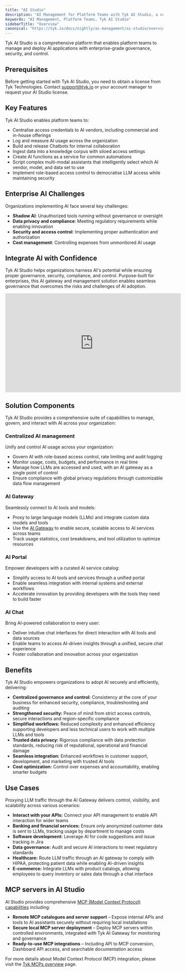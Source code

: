 ```yaml
---
title: "AI Studio"
description: "AI Management for Platform Teams with Tyk AI Studio, a comprehensive platform for managing and deploying AI LLMs and chats"
keywords: "AI Management, Platform Teams, Tyk AI Studio"
sidebarTitle: "Overview"
canonical: "https://tyk.io/docs/nightly/ai-management/ai-studio/overview"
---
```



Tyk AI Studio is a comprehensive platform that enables platform teams to manage and deploy AI applications with enterprise-grade governance, security, and control.

## Prerequisites

Before getting started with Tyk AI Studio, you need to obtain a license from Tyk Technologies. Contact support@tyk.io or your account manager to request your AI Studio license.

## Key Features

<AIStudioCards/>

Tyk AI Studio enables platform teams to:
- Centralise access credentials to AI vendors, including commercial and in-house offerings
- Log and measure AI usage across the organization
- Build and release Chatbots for internal collaboration
- Ingest data into a knowledge corpus with siloed access settings
- Create AI functions as a service for common automations
- Script complex multi-modal assistants that intelligently select which AI vendor, model, and data set to use
- Implement role-based access control to democratise LLM access while maintaining security

## Enterprise AI Challenges

Organizations implementing AI face several key challenges:

* **Shadow AI**: Unauthorized tools running without governance or oversight
* **Data privacy and compliance**: Meeting regulatory requirements while enabling innovation
* **Security and access control**: Implementing proper authentication and authorization
* **Cost management**: Controlling expenses from unmonitored AI usage

## Integrate AI with Confidence

Tyk AI Studio helps organizations harness AI's potential while ensuring proper governance, security, compliance, and control. Purpose-built for enterprises, this AI gateway and management solution enables seamless governance that overcomes the risks and challenges of AI adoption.

<iframe width="560" height="315" src="https://www.youtube.com/embed/J2BY7NYRk7U" title="Tyk AI Studio" frameborder="0" allow="accelerometer; autoplay; clipboard-write; encrypted-media; gyroscope; picture-in-picture" allowfullscreen></iframe>

## Solution Components

Tyk AI Studio provides a comprehensive suite of capabilities to manage, govern, and interact with AI across your organization:

### Centralized AI management

Unify and control AI usage across your organization:
- Govern AI with role-based access control, rate limiting and audit logging
- Monitor usage, costs, budgets, and performance in real time
- Manage how LLMs are accessed and used, with an AI gateway as a single point of control
- Ensure compliance with global privacy regulations through customizable data flow management

### AI Gateway

Seamlessly connect to AI tools and models:
- Proxy to large language models (LLMs) and integrate custom data models and tools
- Use the [AI Gateway](/docs/nightly/ai-management/ai-studio/proxy) to enable secure, scalable access to AI services across teams
- Track usage statistics, cost breakdowns, and tool utilization to optimize resources

### AI Portal

Empower developers with a curated AI service catalog:
- Simplify access to AI tools and services through a unified portal
- Enable seamless integration with internal systems and external workflows
- Accelerate innovation by providing developers with the tools they need to build faster

### AI Chat

Bring AI-powered collaboration to every user:
- Deliver intuitive chat interfaces for direct interaction with AI tools and data sources
- Enable teams to access AI-driven insights through a unified, secure chat experience
- Foster collaboration and innovation across your organization

## Benefits

Tyk AI Studio empowers organizations to adopt AI securely and efficiently, delivering:

- **Centralized governance and control:** Consistency at the core of your business for enhanced security, compliance, troubleshooting and auditing
- **Strengthened security:** Peace of mind from strict access controls, secure interactions and region-specific compliance
- **Simplified workflows:** Reduced complexity and enhanced efficiency supporting developers and less technical users to work with multiple LLMs and tools
- **Trusted data privacy:** Rigorous compliance with data protection standards, reducing risk of reputational, operational and financial damage
- **Seamless integration:** Enhanced workflows in customer support, development, and marketing with trusted AI tools
- **Cost optimization:** Control over expenses and accountability, enabling smarter budgets

## Use Cases

Proxying LLM traffic through the AI Gateway delivers control, visibility, and scalability across various scenarios:

- **Interact with your APIs:** Connect your API management to enable API interaction for wider teams
- **Banking and financial services:** Ensure only anonymized customer data is sent to LLMs, tracking usage by department to manage costs
- **Software development:** Leverage AI for code suggestions and issue tracking in Jira
- **Data governance:** Audit and secure AI interactions to meet regulatory standards
- **Healthcare:** Route LLM traffic through an AI gateway to comply with HIPAA, protecting patient data while enabling AI-driven insights
- **E-commerce:** Integrate LLMs with product catalogs, allowing employees to query inventory or sales data through a chat interface

## MCP servers in AI Studio

AI Studio provides comprehensive [MCP (Model Context Protocol) capabilities](/docs/nightly/ai-management/mcps/overview#mcp-for-enterprise-use) including:

- **Remote MCP catalogues and server support** – Expose internal APIs and tools to AI assistants securely without requiring local installations
- **Secure local MCP server deployment** – Deploy MCP servers within controlled environments, integrated with Tyk AI Gateway for monitoring and governance  
- **Ready-to-use MCP integrations** – Including API to MCP conversion, Dashboard API access, and searchable documentation access

For more details about Model Context Protocol (MCP) integration, please visit the [Tyk MCPs overview](/docs/nightly/ai-management/mcps/overview) page.

<br />
<ButtonLeft href="https://tyk.io/ai-demo" color="green" content="Request a demo" />


